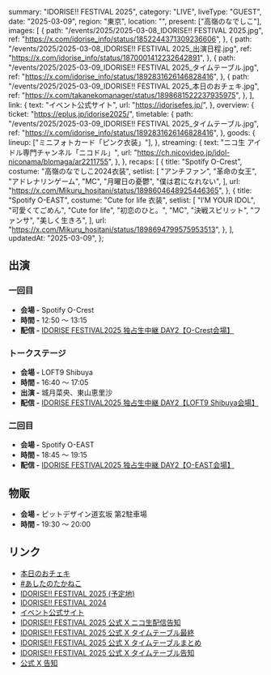   summary: "IDORISE!! FESTIVAL 2025",
  category: "LIVE",
  liveType: "GUEST",
  date: "2025-03-09",
  region: "東京",
  location: "",
  present: ["高嶺のなでしこ"],
  images: [
    {
      path: "/events/2025/2025-03-08_IDORISE!! FESTIVAL 2025.jpg",
      ref: "https://x.com/idorise_info/status/1852244371309236606",
    },
    {
      path: "/events/2025/2025-03-08_IDORISE!! FESTIVAL 2025_出演日程.jpg",
      ref: "https://x.com/idorise_info/status/1870001412232642891",
    },
    {
      path: "/events/2025/2025-03-09_IDORISE!! FESTIVAL 2025_タイムテーブル.jpg",
      ref: "https://x.com/idorise_info/status/1892831626146828416",
    },
    {
      path: "/events/2025/2025-03-09_IDORISE!! FESTIVAL 2025_本日のおチェキ.jpg",
      ref: "https://x.com/takanekomanager/status/1898681522237935975",
    },
  ],
  link: {
    text: "イベント公式サイト",
    url: "https://idorisefes.jp/",
  },
  overview: {
    ticket: "https://eplus.jp/idorise2025/",
    timetable: {
      path: "/events/2025/2025-03-09_IDORISE!! FESTIVAL 2025_タイムテーブル.jpg",
      ref: "https://x.com/idorise_info/status/1892831626146828416",
    },
    goods: {
      lineup: ["ミニフォトカード「ピンク衣装」"],
    },
    streaming: {
      text: "ニコ生 アイドル専門チャンネル「ニコドル」",
      url: "https://ch.nicovideo.jp/idol-niconama/blomaga/ar2211755",
    },
  },
  recaps: [
    {
      title: "Spotify O-Crest",
      costume: "高嶺のなでしこ2024衣装",
      setlist: [
        "アンチファン",
        "革命の女王",
        "アドレナリンゲーム",
        "MC",
        "月曜日の憂鬱",
        "僕は君になれない",
      ],
      url: "https://x.com/Mikuru_hositani/status/1898604648925446365",
    },
    {
      title: "Spotify O-EAST",
      costume: "Cute for life 衣装",
      setlist: [
        "I’M YOUR IDOL",
        "可愛くてごめん",
        "Cute for life",
        "初恋のひと。",
        "MC",
        "決戦スピリット",
        "ファンサ",
        "美しく生きろ",
      ],
      url: "https://x.com/Mikuru_hositani/status/1898694799575953513",
    },
  ],
  updatedAt: "2025-03-09",
};

## 出演

### 一回目

- **会場 -** Spotify O-Crest
- **時間 -** 12:50 〜 13:15
- **配信 -** [IDORISE FESTIVAL2025 独占生中継 DAY2【O-Crest会場】](https://live.nicovideo.jp/watch/lv347131387)

### トークステージ

- **会場 -** LOFT9 Shibuya
- **時間 -** 16:40 〜 17:05
- **出演 -** 城月菜央、東山恵里沙
- **配信 -** [IDORISE FESTIVAL2025 独占生中継 DAY2【LOFT9 Shibuya会場】](https://live.nicovideo.jp/watch/lv347131391)

### 二回目

- **会場 -** Spotify O-EAST
- **時間 -** 18:45 〜 19:15
- **配信 -** [IDORISE FESTIVAL2025 独占生中継 DAY2【O-EAST会場】](https://live.nicovideo.jp/watch/lv347131375)

## 物販

- **会場 -** ピットデザイン道玄坂 第2駐車場
- **時間 -** 19:30 〜 20:00

## リンク

- [本日のおチェキ](https://x.com/takanekomanager/status/1898681522237935975)
- [#あしたのたかねこ](https://x.com/takanenofficial/status/1898312771009487340)
- [IDORISE!! FESTIVAL 2025 (予定地)](https://2025.idorisefes.jp/)
- [IDORISE!! FESTIVAL 2024](https://2024.idorisefes.jp/)
- [イベント公式サイト](https://idorisefes.jp/)
- [IDORISE!! FESTIVAL 2025 公式 X ニコ生配信告知](https://x.com/idorise_info/status/1895760929419350123)
- [IDORISE!! FESTIVAL 2025 公式 X タイムテーブル最終](https://x.com/idorise_info/status/1897181772687007768)
- [IDORISE!! FESTIVAL 2025 公式 X タイムテーブルまとめ](https://x.com/idorise_info/status/1895436192189186218)
- [IDORISE!! FESTIVAL 2025 公式 X タイムテーブル告知](https://x.com/idorise_info/status/1892831626146828416)
- [公式 X 告知](https://x.com/takanenofficial/status/1852553733986828532)
